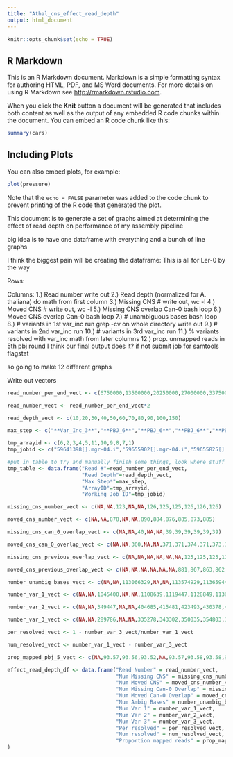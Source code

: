 ```yaml
---
title: "Athal_cns_effect_read_depth"
output: html_document
---
```


```r
knitr::opts_chunk$set(echo = TRUE)
```

## R Markdown

This is an R Markdown document. Markdown is a simple formatting syntax for authoring HTML, PDF, and MS Word documents. For more details on using R Markdown see <http://rmarkdown.rstudio.com>.

When you click the **Knit** button a document will be generated that includes both content as well as the output of any embedded R code chunks within the document. You can embed an R code chunk like this:

```r
summary(cars)
```

## Including Plots

You can also embed plots, for example:

```r
plot(pressure)
```

Note that the `echo = FALSE` parameter was added to the code chunk to prevent printing of the R code that generated the plot.

This document is to generate a set of graphs aimed at determining the effect of read depth on performance of my assembly pipeline

big idea is to have one dataframe with everything and a bunch of line graphs

I think the biggest pain will be creating the dataframe:
This is all for Ler-0 by the way

Rows:


Columns:
1.) Read number
  write out
2.) Read depth (normalized for A. thaliana)
  do math from first column
3.) Missing CNS #
  write out, wc -l
4.) Moved CNS #
  write out, wc -l
5.) Missing CNS overlap Can-0
  bash loop
6.) Moved CNS overlap Can-0
  bash loop
7.) # unambiguous bases
  bash loop
8.) # variants in 1st var_inc run
  grep -cv on whole directory write out
9.) # variants in 2nd var_inc run
10.) # variants in 3rd var_inc run
11.) % variants resolved with var_inc
  math from later columns
12.) prop. unmapped reads in 5th pbj round
  I think our final output does it? if not submit job for samtools flagstat



so going to make 12 different graphs

Write out vectors

```r
read_number_per_end_vect <- c(6750000,13500000,20250000,27000000,33750000,40500000,47250000,54000000,60750000,67500000,101250000)

read_number_vect <- read_number_per_end_vect*2

read_depth_vect <- c(10,20,30,40,50,60,70,80,90,100,150)

max_step <- c("**Var_Inc_3**","**PBJ_6**","**PBJ_6**","**PBJ_6**","**PBJ_6**","**PBJ_6**","**PBJ_6**","**PBJ_6**","**PBJ_6**","**PBJ_6**","Var_Inc_3")

tmp_arrayid <- c(6,2,3,4,5,11,10,9,8,7,1)
tmp_jobid <- c("59641398[].mgr-04.i","59655902[].mgr-04.i","59655825[].mgr-04.i","59655846[].mgr-04.i",NA,"59656405[].mgr-04.i","59656459[].mgr-04.i",NA,"59654498[].mgr-04.i",NA,"59655713[].mgr-04.i")

#put in table to try and manually finish some things, look where stuff fails
tmp_table <- data.frame("Read #"=read_number_per_end_vect,
                        "Read Depth"=read_depth_vect,
                        "Max Step*"=max_step,
                        "ArrayID"=tmp_arrayid,
                        "Working Job ID"=tmp_jobid)

missing_cns_number_vect <- c(NA,NA,123,NA,NA,126,125,125,126,126,126)

moved_cns_number_vect <- c(NA,NA,878,NA,NA,890,884,876,885,873,885)

missing_cns_can_0_overlap_vect <- c(NA,NA,40,NA,NA,39,39,39,39,39,39)

moved_cns_can_0_overlap_vect <- c(NA,NA,360,NA,NA,371,371,374,371,373,371)

missing_cns_previous_overlap_vect <- c(NA,NA,NA,NA,NA,NA,125,125,125,125,124)

moved_cns_previous_overlap_vect <- c(NA,NA,NA,NA,NA,NA,881,867,863,862,860)

number_unambig_bases_vect <- c(NA,NA,113066329,NA,NA,113574929,113659448,113755124,113803423,113881182,114096689)

number_var_1_vect <- c(NA,NA,1045400,NA,NA,1108639,1119447,1128849,1136866,1143635,1166247)

number_var_2_vect <- c(NA,NA,349447,NA,NA,404685,415481,423493,430378,436219,456203)

number_var_3_vect <- c(NA,NA,289786,NA,NA,335278,343302,350035,354803,359651,374130)

per_resolved_vect <- 1 - number_var_3_vect/number_var_1_vect

num_resolved_vect <- number_var_1_vect - number_var_3_vect

prop_mapped_pbj_5_vect <- c(NA,93.57,93.56,93.52,NA,93.57,93.58,93.58,93.55,93.58,93.60)

effect_read_depth_df <- data.frame("Read Number" = read_number_vect, 
                                   "Num Missing CNS" = missing_cns_number_vect,
                                   "Num Moved CNS" = moved_cns_number_vect,
                                   "Num Missing Can-0 Overlap" = missing_cns_can_0_overlap_vect,
                                   "Num Moved Can-0 Overlap" = moved_cns_can_0_overlap_vect,
                                   "Num Ambig Bases" = number_unambig_bases_vect,
                                   "Num Var 1" = number_var_1_vect,
                                   "Num Var 2" = number_var_2_vect,
                                   "Num Var 3" = number_var_3_vect,
                                   "Per resolved" = per_resolved_vect,
                                   "Num resolved" = num_resolved_vect,
                                   "Proportion mapped reads" = prop_mapped_pbj_5_vect
)
```



